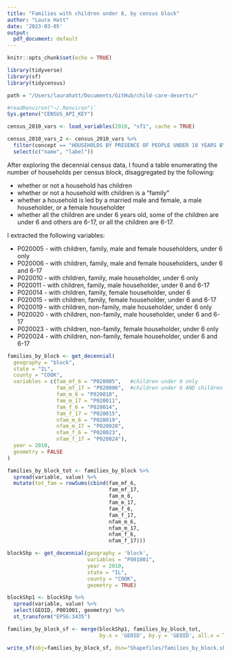 ```yaml
---
title: "Families with children under 6, by census block"
author: "Laura Hatt"
date: '2023-03-05'
output:
  pdf_document: default
---
```


```r
knitr::opts_chunk$set(echo = TRUE)
```

```r
library(tidyverse)
library(sf)
library(tidycensus)

path = "/Users/laurahatt/Documents/GitHub/child-care-deserts/"
```

```r
#readRenviron("~/.Renviron")`
Sys.getenv("CENSUS_API_KEY") 
```

```r
census_2010_vars <- load_variables(2010, "sf1", cache = TRUE)

census_2010_vars_2 <- census_2010_vars %>% 
  filter(concept == "HOUSEHOLDS BY PRESENCE OF PEOPLE UNDER 18 YEARS BY HOUSEHOLD TYPE BY AGE OF PEOPLE UNDER 18 YEARS") %>%
  select(c("name", "label"))
```

After exploring the decennial census data, I found a table enumerating the number of households per census block, disaggregated by the following:

* whether or not a household has children
* whether or not a household with children is a "family"
* whether a household is led by a married male and female, a male householder, or a female householder
* whether all the children are under 6 years old, some of the children are under 6 and others are 6-17, or all the children are 6-17.

I extracted the following variables:

* P020005 - with children, family, male and female householders, under 6 only
* P020006 - with children, family, male and female householders, under 6 and 6-17
* P020010 - with children, family, male householder, under 6 only
* P020011 - with children, family, male householder, under 6 and 6-17
* P020014 - with children, family, female householder, under 6
* P020015 - with children, family, female householder, under 6 and 6-17
* P020019 - with children, non-family, male householder, under 6 only
* P020020 - with children, non-family, male householder, under 6 and 6-17
* P020023 - with children, non-family, female householder, under 6 only
* P020024 - with children, non-family, female householder, under 6 and 6-17


```r
families_by_block <- get_decennial(
  geography = "block", 
  state = "IL",
  county = "COOK",
  variables = c(fam_mf_6 = "P020005",   #children under 6 only
                fam_mf_17 = "P020006",  #children under 6 AND children 6-17
                fam_m_6 = "P020010", 
                fam_m_17 = "P020011", 
                fam_f_6 = "P020014", 
                fam_f_17 = "P020015",
                nfam_m_6 = "P020019",
                nfam_m_17 = "P020020",
                nfam_f_6 = "P020023",
                nfam_f_17 = "P020024"), 
  year = 2010,
  geometry = FALSE
)
```

```r
families_by_block_tot <- families_by_block %>%
  spread(variable, value) %>%
  mutate(tot_fam = rowSums(cbind(fam_mf_6,
                                 fam_mf_17,
                                 fam_m_6,
                                 fam_m_17,
                                 fam_f_6,
                                 fam_f_17,
                                 nfam_m_6,
                                 nfam_m_17,
                                 nfam_f_6,
                                 nfam_f_17)))
```

```r
blockShp <- get_decennial(geography = 'block', 
                          variables = "P001001",
                          year = 2010,
                          state = "IL",
                          county = "COOK",
                          geometry = TRUE) 

blockShp1 <- blockShp %>% 
  spread(variable, value) %>%
  select(GEOID, P001001, geometry) %>%
  st_transform("EPSG:3435")
```

```r
families_by_block_sf <- merge(blockShp1, families_by_block_tot, 
                              by.x = 'GEOID', by.y = 'GEOID', all.x = TRUE)
```

```r
write_sf(obj=families_by_block_sf, dsn="Shapefiles/families_by_block.shp")
```

